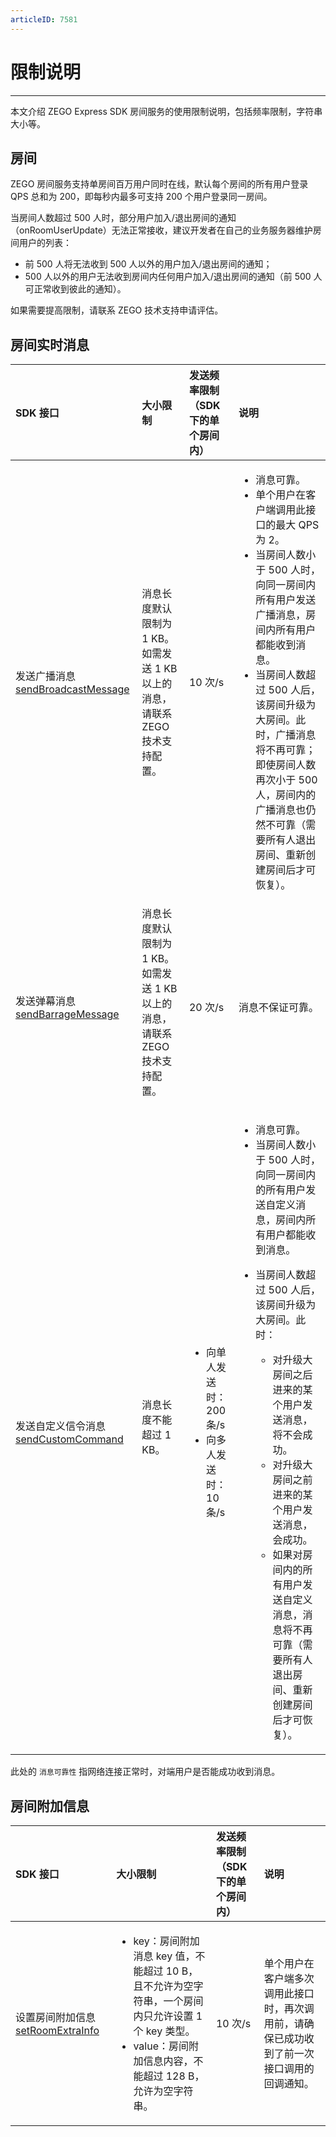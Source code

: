 ```yaml
---
articleID: 7581
---
```




# 限制说明
---

本文介绍 ZEGO Express SDK 房间服务的使用限制说明，包括频率限制，字符串大小等。

## 房间

ZEGO 房间服务支持单房间百万用户同时在线，默认每个房间的所有用户登录 QPS 总和为 200，即每秒内最多可支持 200 个用户登录同一房间。

当房间人数超过 500 人时，部分用户加入/退出房间的通知（onRoomUserUpdate）无法正常接收，建议开发者在自己的业务服务器维护房间用户的列表：

- 前 500 人将无法收到 500 人以外的用户加入/退出房间的通知；
- 500 人以外的用户无法收到房间内任何用户加入/退出房间的通知（前 500 人可正常收到彼此的通知）。

<Note title="说明">


如果需要提高限制，请联系 ZEGO 技术支持申请评估。
</Note>


## 房间实时消息

| SDK 接口 | 大小限制 | 发送频率限制<br />（SDK 下的单个房间内）<br/>  | 说明 |
| :---------- | :----------- | :-------- | :-- |
| 发送广播消息 [sendBroadcastMessage](@sendBroadcastMessage)  | 消息长度默认限制为 1 KB。如需发送 1 KB 以上的消息，请联系 ZEGO 技术支持配置。  |  10 次/s  | <ul><li> 消息可靠。</li><li>单个用户在客户端调用此接口的最大 QPS 为 2。</li><li>当房间人数小于 500 人时，向同一房间内所有用户发送广播消息，房间内所有用户都能收到消息。</li><li>当房间人数超过 500 人后，该房间升级为大房间。此时，广播消息将不再可靠；即使房间人数再次小于 500 人，房间内的广播消息也仍然不可靠（需要所有人退出房间、重新创建房间后才可恢复）。</li><ul> |
| 发送弹幕消息 [sendBarrageMessage](@sendBarrageMessage)   | 消息长度默认限制为 1 KB。如需发送 1 KB 以上的消息，请联系 ZEGO 技术支持配置。</li><ul>  | 20 次/s | <p>消息不保证可靠。</p> |
| 发送自定义信令消息 [sendCustomCommand](@sendCustomCommand-ZegoExpressEngine)   | 消息长度不能超过 1 KB。</li><ul> | <ul><li>向单人发送时：200 条/s</li><li>向多人发送时：10 条/s</li></ul> | <ul><li>消息可靠。</li><li>当房间人数小于 500 人时，向同一房间内的所有用户发送自定义消息，房间内所有用户都能收到消息。</li><li><p>当房间人数超过 500 人后，该房间升级为大房间。此时：</p><ul><li>对升级大房间之后进来的某个用户发送消息，将不会成功。</li><li>对升级大房间之前进来的某个用户发送消息，会成功。</li><li>如果对房间内的所有用户发送自定义消息，消息将不再可靠（需要所有人退出房间、重新创建房间后才可恢复）。</li></ul></li> </ul>|

<Note title="说明">


此处的 `消息可靠性` 指网络连接正常时，对端用户是否能成功收到消息。
</Note>



## 房间附加信息

| SDK 接口  | 大小限制  | 发送频率限制<br />（SDK 下的单个房间内）<br/> | 说明 |
| :------ | :----------- | :------- | :------- |
| 设置房间附加信息 [setRoomExtraInfo](@setRoomExtraInfo)  | <ul><li> key：房间附加消息 key 值，不能超过 10 B，且不允许为空字符串，一个房间内只允许设置 1 个 key 类型。</li><li>value：房间附加信息内容，不能超过 128 B，允许为空字符串。</li></ul> | 10 次/s | 单个用户在客户端多次调用此接口时，再次调用前，请确保已成功收到了前一次接口调用的回调通知。 |
